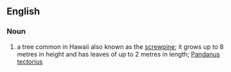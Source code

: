 ==English==
===Noun===
# a tree common in Hawaii also known as the [[screwpine]]; it grows up to 8 metres in height and has leaves of up to 2 metres in length; [[Pandanus tectorius]]